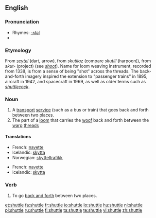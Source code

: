 {{wikipedia|dab=Shuttle}}
==English==

===Pronunciation===
*Rhymes: [[Rhymes:English:-ʌtəl|-ʌtəl]]
*{{audio|en-us-shuttle.ogg|Audio (US)}}

===Etymology===
From {{OE.}} ''[[scytel]]'' (dart, arrow), from {{Ger.}} ''skutilaz'' (compare {{ON.}} ''skutill'' (harpoon)), from {{PG.}} ''skut-'' (project) (see ''[[shoot]]''). Name for loom weaving instrument, recorded from 1338, is from a sense of being "shot" across the threads. The back-and-forth imagery inspired the extension to "passenger trains" in 1895, aircraft in 1942, and spacecraft in 1969, as well as older terms such as ''[[shuttlecock]]''.

===Noun===
{{en-noun}}

# A [[transport]] [[service]] (such as a bus or train) that goes back and forth between two places.
# The part of a [[loom]] that carries the [[woof]] back and forth between the [[warp]] [[thread]]s

====Translations====
{{trans-top|transport service}}
*French: [[navette]] {{f}}
*Icelandic: [[skytta]] {{f}}
*Norwegian: [[skytteltrafikk]]
{{trans-bottom}}

{{trans-top|part of a loom}}
*French: [[navette]] {{f}}
*Icelandic: [[skytta]] {{f}}
{{trans-bottom}}

===Verb===
{{en-verb|shuttl|ing}}

# To go [[back and forth]] between two places.

[[et:shuttle]]
[[fa:shuttle]]
[[fr:shuttle]]
[[io:shuttle]]
[[lo:shuttle]]
[[hu:shuttle]]
[[nl:shuttle]]
[[pl:shuttle]]
[[ru:shuttle]]
[[fi:shuttle]]
[[ta:shuttle]]
[[te:shuttle]]
[[vi:shuttle]]
[[zh:shuttle]]